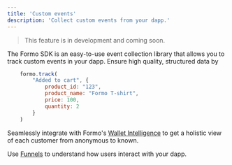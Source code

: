 ```yaml
---
title: 'Custom events'
description: 'Collect custom events from your dapp.'
---
```


> This feature is in development and coming soon.

The Formo SDK is an easy-to-use event collection library that allows you to track custom events in your dapp.
Ensure high quality, structured data by 

```js
    formo.track(
		"Added to cart", {
			product_id: "123",
			product_name: "Formo T-shirt",
			price: 100,
			quantity: 2
		}
	)
```

Seamlessly integrate with Formo's [Wallet Intelligence](/features/wallet-intelligence) to get a holistic view of each customer from anonymous to known.

Use [Funnels](/features/dapp-analytics/funnels) to understand how users interact with your dapp.